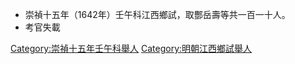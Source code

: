 *崇禎十五年（1642年）壬午科江西鄉試，取酆岳壽等共一百一十人。
*考官失載
[[Category:崇禎十五年壬午科舉人|Category:崇禎十五年壬午科舉人]]
[[Category:明朝江西鄉試舉人|Category:明朝江西鄉試舉人]]